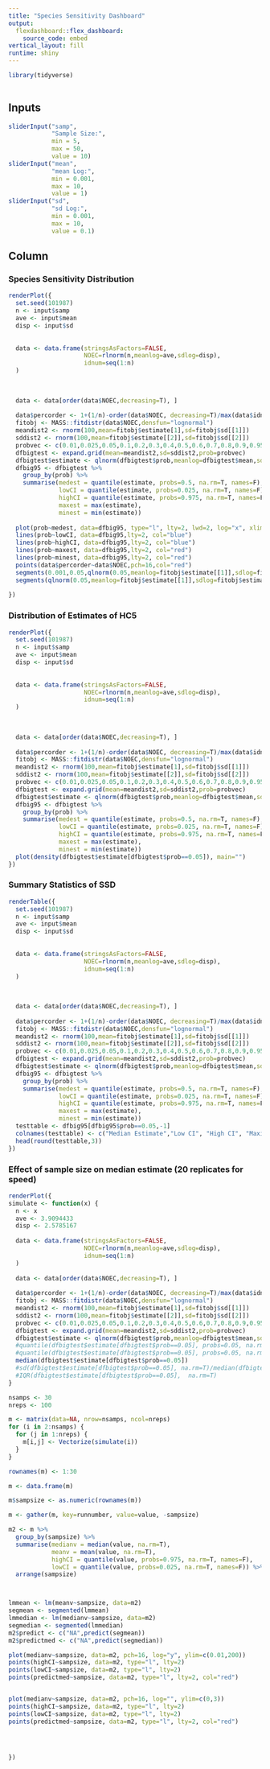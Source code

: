 ```yaml
---
title: "Species Sensitivity Dashboard"
output: 
  flexdashboard::flex_dashboard:
    source_code: embed
vertical_layout: fill
runtime: shiny
---
```


```r

library(tidyverse)
  
```



Inputs {.sidebar}
-----------------------------------------------------------------------
```r

sliderInput("samp",
            "Sample Size:",
            min = 5,
            max = 50,
            value = 10)
sliderInput("mean",
            "mean Log:",
            min = 0.001,
            max = 10,
            value = 1)
sliderInput("sd",
            "sd Log:",
            min = 0.001,
            max = 10,
            value = 0.1)


```


Column {.tabset} 
-------------------------------------
   
### Species Sensitivity Distribution 

```r


renderPlot({
  set.seed(101987)
  n <- input$samp
  ave <- input$mean
  disp <- input$sd
  
  
  data <- data.frame(stringsAsFactors=FALSE,
                     NOEC=rlnorm(n,meanlog=ave,sdlog=disp),
                     idnum=seq(1:n)
  )
  
  
  
  data <- data[order(data$NOEC,decreasing=T), ]
  
  data$percorder <- 1+(1/n)-order(data$NOEC, decreasing=T)/max(data$idnum)
  fitobj <- MASS::fitdistr(data$NOEC,densfun="lognormal")
  meandist2 <- rnorm(100,mean=fitobj$estimate[1],sd=fitobj$sd[[1]])
  sddist2 <- rnorm(100,mean=fitobj$estimate[[2]],sd=fitobj$sd[[2]])
  probvec <- c(0.01,0.025,0.05,0.1,0.2,0.3,0.4,0.5,0.6,0.7,0.8,0.9,0.95,0.975,0.99)
  dfbigtest <- expand.grid(mean=meandist2,sd=sddist2,prob=probvec)
  dfbigtest$estimate <- qlnorm(dfbigtest$prob,meanlog=dfbigtest$mean,sdlog=dfbigtest$sd, lower.tail=T)
  dfbig95 <- dfbigtest %>%
    group_by(prob) %>%
    summarise(medest = quantile(estimate, probs=0.5, na.rm=T, names=F),
              lowCI = quantile(estimate, probs=0.025, na.rm=T, names=F),
              highCI = quantile(estimate, probs=0.975, na.rm=T, names=F), 
              maxest = max(estimate),
              minest = min(estimate))
  
  plot(prob~medest, data=dfbig95, type="l", lty=2, lwd=2, log="x", xlim=c(min(dfbig95$minest),max(dfbig95$maxest)), xlab="NOEC",ylab="Percentile")
  lines(prob~lowCI, data=dfbig95,lty=2, col="blue")
  lines(prob~highCI, data=dfbig95,lty=2, col="blue")
  lines(prob~maxest, data=dfbig95,lty=2, col="red")
  lines(prob~minest, data=dfbig95,lty=2, col="red")
  points(data$percorder~data$NOEC,pch=16,col="red")
  segments(0.001,0.05,qlnorm(0.05,meanlog=fitobj$estimate[[1]],sdlog=fitobj$estimate[[2]],lower.tail=T),0.05)
  segments(qlnorm(0.05,meanlog=fitobj$estimate[[1]],sdlog=fitobj$estimate[[2]],lower.tail=T),0,qlnorm(0.05,meanlog=fitobj$estimate[[1]],sdlog=fitobj$estimate[[2]],lower.tail=T),0.05)
  
})


```   
 
### Distribution of Estimates of HC5
    
```r

renderPlot({
  set.seed(101987)
  n <- input$samp
  ave <- input$mean
  disp <- input$sd
  
  
  data <- data.frame(stringsAsFactors=FALSE,
                     NOEC=rlnorm(n,meanlog=ave,sdlog=disp),
                     idnum=seq(1:n)
  )
  
  
  
  data <- data[order(data$NOEC,decreasing=T), ]
  
  data$percorder <- 1+(1/n)-order(data$NOEC, decreasing=T)/max(data$idnum)
  fitobj <- MASS::fitdistr(data$NOEC,densfun="lognormal")
  meandist2 <- rnorm(100,mean=fitobj$estimate[1],sd=fitobj$sd[[1]])
  sddist2 <- rnorm(100,mean=fitobj$estimate[[2]],sd=fitobj$sd[[2]])
  probvec <- c(0.01,0.025,0.05,0.1,0.2,0.3,0.4,0.5,0.6,0.7,0.8,0.9,0.95,0.975,0.99)
  dfbigtest <- expand.grid(mean=meandist2,sd=sddist2,prob=probvec)
  dfbigtest$estimate <- qlnorm(dfbigtest$prob,meanlog=dfbigtest$mean,sdlog=dfbigtest$sd, lower.tail=T)
  dfbig95 <- dfbigtest %>%
    group_by(prob) %>%
    summarise(medest = quantile(estimate, probs=0.5, na.rm=T, names=F),
              lowCI = quantile(estimate, probs=0.025, na.rm=T, names=F),
              highCI = quantile(estimate, probs=0.975, na.rm=T, names=F), 
              maxest = max(estimate),
              minest = min(estimate))
  plot(density(dfbigtest$estimate[dfbigtest$prob==0.05]), main="")
})

```


### Summary Statistics of SSD

```r


renderTable({
  set.seed(101987)
  n <- input$samp
  ave <- input$mean
  disp <- input$sd
  
  
  data <- data.frame(stringsAsFactors=FALSE,
                     NOEC=rlnorm(n,meanlog=ave,sdlog=disp),
                     idnum=seq(1:n)
  )
  
  
  
  data <- data[order(data$NOEC,decreasing=T), ]
  
  data$percorder <- 1+(1/n)-order(data$NOEC, decreasing=T)/max(data$idnum)
  fitobj <- MASS::fitdistr(data$NOEC,densfun="lognormal")
  meandist2 <- rnorm(100,mean=fitobj$estimate[1],sd=fitobj$sd[[1]])
  sddist2 <- rnorm(100,mean=fitobj$estimate[[2]],sd=fitobj$sd[[2]])
  probvec <- c(0.01,0.025,0.05,0.1,0.2,0.3,0.4,0.5,0.6,0.7,0.8,0.9,0.95,0.975,0.99)
  dfbigtest <- expand.grid(mean=meandist2,sd=sddist2,prob=probvec)
  dfbigtest$estimate <- qlnorm(dfbigtest$prob,meanlog=dfbigtest$mean,sdlog=dfbigtest$sd, lower.tail=T)
  dfbig95 <- dfbigtest %>%
    group_by(prob) %>%
    summarise(medest = quantile(estimate, probs=0.5, na.rm=T, names=F),
              lowCI = quantile(estimate, probs=0.025, na.rm=T, names=F),
              highCI = quantile(estimate, probs=0.975, na.rm=T, names=F), 
              maxest = max(estimate),
              minest = min(estimate))
  testtable <- dfbig95[dfbig95$prob==0.05,-1]
  colnames(testtable) <- c("Median Estimate","Low CI", "High CI", "Maximum Estimate","Minumum Estimate")
  head(round(testtable,3))
})


```


### Effect of sample size on median estimate  (20 replicates for speed)

```r
renderPlot({
simulate <- function(x) {
  n <- x
  ave <- 3.9094433
  disp <- 2.5785167
  
  data <- data.frame(stringsAsFactors=FALSE,
                     NOEC=rlnorm(n,meanlog=ave,sdlog=disp),
                     idnum=seq(1:n)
  )
  
  data <- data[order(data$NOEC,decreasing=T), ]
  
  data$percorder <- 1+(1/n)-order(data$NOEC, decreasing=T)/max(data$idnum)
  fitobj <- MASS::fitdistr(data$NOEC,densfun="lognormal")
  meandist2 <- rnorm(100,mean=fitobj$estimate[1],sd=fitobj$sd[[1]])
  sddist2 <- rnorm(100,mean=fitobj$estimate[[2]],sd=fitobj$sd[[2]])
  probvec <- c(0.01,0.025,0.05,0.1,0.2,0.3,0.4,0.5,0.6,0.7,0.8,0.9,0.95,0.975,0.99)
  dfbigtest <- expand.grid(mean=meandist2,sd=sddist2,prob=probvec)
  dfbigtest$estimate <- qlnorm(dfbigtest$prob,meanlog=dfbigtest$mean,sdlog=dfbigtest$sd, lower.tail=T)
  #quantile(dfbigtest$estimate[dfbigtest$prob==0.05], probs=0.05, na.rm=T, names=F)/median(dfbigtest$estimate[dfbigtest$prob==0.05])
  #quantile(dfbigtest$estimate[dfbigtest$prob==0.05], probs=0.05, na.rm=T, names=F)
  median(dfbigtest$estimate[dfbigtest$prob==0.05])
  #sd(dfbigtest$estimate[dfbigtest$prob==0.05], na.rm=T)/median(dfbigtest$estimate[dfbigtest$prob==0.05],na.rm=T)
  #IQR(dfbigtest$estimate[dfbigtest$prob==0.05],  na.rm=T)
}

nsamps <- 30
nreps <- 100

m <- matrix(data=NA, nrow=nsamps, ncol=nreps)
for (i in 2:nsamps) {
  for (j in 1:nreps) {
    m[i,j] <- Vectorize(simulate(i))
  }
}

rownames(m) <- 1:30

m <- data.frame(m)

m$sampsize <- as.numeric(rownames(m))

m <- gather(m, key=runnumber, value=value, -sampsize)

m2 <- m %>%
  group_by(sampsize) %>%
  summarise(medianv = median(value, na.rm=T),
            meanv = mean(value, na.rm=T),
            highCI = quantile(value, probs=0.975, na.rm=T, names=F),
            lowCI = quantile(value, probs=0.025, na.rm=T, names=F)) %>%
  arrange(sampsize)



lmmean <- lm(meanv~sampsize, data=m2)
segmean <- segmented(lmmean)
lmmedian <- lm(medianv~sampsize, data=m2)
segmedian <- segmented(lmmedian)
m2$predict <- c("NA",predict(segmean))
m2$predictmed <- c("NA",predict(segmedian))

plot(medianv~sampsize, data=m2, pch=16, log="y", ylim=c(0.01,200))
points(highCI~sampsize, data=m2, type="l", lty=2)
points(lowCI~sampsize, data=m2, type="l", lty=2)
points(predictmed~sampsize, data=m2, type="l", lty=2, col="red")


plot(medianv~sampsize, data=m2, pch=16, log="", ylim=c(0,3))
points(highCI~sampsize, data=m2, type="l", lty=2)
points(lowCI~sampsize, data=m2, type="l", lty=2)
points(predictmed~sampsize, data=m2, type="l", lty=2, col="red")




})



```

